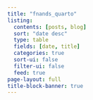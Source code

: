 ```yaml
---
title: "fnands_quarto"
listing:
  contents: [posts, blog]
  sort: "date desc"
  type: table
  fields: [date, title]
  categories: true
  sort-ui: false
  filter-ui: false
  feed: true
page-layout: full
title-block-banner: true
---
```



